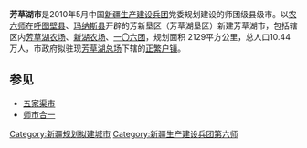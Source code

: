 '''芳草湖市'''是2010年5月中国[[新疆生产建设兵团|新疆生产建设兵团]]党委规划建设的师团级县级市。以[[农六师|农六师]]在[[呼图壁县|呼图壁县]]、[[玛纳斯县|玛纳斯县]]开辟的芳新垦区（芳草湖垦区）新建芳草湖市，包括辖区内[[新疆生产建设兵团芳草湖总场|芳草湖农场]]、[[新疆生产建设兵团新湖农场|新湖农场]]、[[新疆生产建设兵团一〇六团|一〇六团]]，规划面积 2129平方公里，总人口10.44万人，市政府拟驻现[[新疆生产建设兵团芳草湖总场|芳草湖总场]]下辖的[[正繁户镇|正繁户镇]]。

== 参见 ==
* [[五家渠市|五家渠市]]
* [[师市合一|师市合一]]

[[Category:新疆规划拟建城市|Category:新疆规划拟建城市]]
[[Category:新疆生产建设兵团第六师|Category:新疆生产建设兵团第六师]]